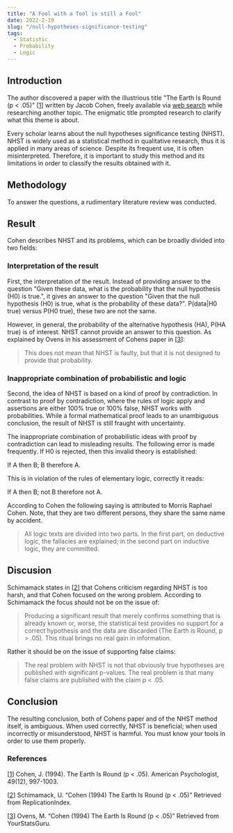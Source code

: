 ```yaml
---
title: "A Fool with a Tool is still a Fool"
date: 2022-2-19
slug: "/null-hypotheses-significance-testing"
tags:
  - Statistic
  - Probability
  - Logic
---
```


## Introduction

The author discovered a paper with the illustrious title "The Earth Is Round (p < .05)" [[1](http://dx.doi.org/10.1037/0003-066x.49.12.997)] written by Jacob Cohen, freely available via [web search](https://web.archive.org/web/20120120054945/http://www.ics.uci.edu/~sternh/courses/210/cohen94_pval.pdf) while researching another topic. The enigmatic title prompted research to clarify what this theme is about.

Every scholar learns about the null hypotheses significance testing (NHST). NHST is widely used as a statistical method in qualitative research, thus it is applied in many areas of science. Despite its frequent use, it is often misinterpreted. Therefore, it is important to study this method and its limitations in order to classify the results obtained with it.  

## Methodology

To answer the questions, a rudimentary literature review was conducted.

## Result

Cohen describes NHST and its problems, which can be broadly divided into two fields:

### Interpretation of the result

First, the interpretation of the result. Instead of providing answer to the question "Given these data, what is the probability that the null hypothesis (H0) is true.", it gives an answer to the question "Given that the null hypothesis (H0) is true, what is the probability of these data?". P(data|H0 true) versus P(H0 true), these two are not the same. 

However, in general, the probability of the alternative hypothesis (HA), P(HA true) is of interest. NHST cannot provide an answer to this question. As explained by Ovens in his assessment of Cohens paper in [[3](https://www.yourstatsguru.com/epar/rp-reviewed/cohen1994/)]: 

> This does not mean that NHST is faulty, but that it is not designed to provide that probability.

### Inappropriate combination of probabilistic and logic 

Second, the idea of NHST is based on a kind of proof by contradiction. In contrast to proof by contradiction, where the rules of logic apply and assertions are either 100% true or 100% false, NHST works with probabilities. While a formal mathematical proof leads to an unambiguous conclusion, the result of NHST is still fraught with uncertainty.  

The inappropriate combination of probabilistic ideas with proof by contradiction can lead to misleading results. The following error is made frequently. If H0 is rejected, then this invalid theory is established: 

If A then B; B therefore A. 

This is in violation of the rules of elementary logic, correctly it reads: 

If A then B; not B therefore not A. 

According to Cohen the following saying is attributed to Morris Raphael Cohen. Note, that they are two different persons, they share the same name by accident.

> All logic texts are divided into two parts. In the first part, on deductive logic, the fallacies are explained; in the second part on inductive logic, they are committed.

## Discusion

Schimamack states in [[2](https://replicationindex.com/2019/01/09/the-earth-is-flat/)] that Cohens criticism regarding NHST is too harsh, and that Cohen focused on the wrong problem. According to Schimamack the focus should not be on the issue of:

> Producing a significant result that merely confirms something that is already known or, worse, the statistical test provides no support for a correct hypothesis and the data are discarded (The Earth is Round, p > .05). This ritual brings no real gain in information. 

Rather it should be on the issue of supporting false claims:

> The real problem with NHST is not that obviously true hypotheses are published with significant p-values. The real problem is that many false claims are published with the claim p < .05. 

## Conclusion

The resulting conclusion, both of Cohens paper and of the NHST method itself, is ambiguous. When used correctly, NHST is beneficial; when used incorrectly or misunderstood, NHST is harmful. You must know your tools in order to use them properly.

### References

[[1](http://dx.doi.org/10.1037/0003-066x.49.12.997)] Cohen, J. (1994). The Earth Is Round (p < .05). American Psychologist, 49(12), 997-1003. 

[[2](https://replicationindex.com/2019/01/09/the-earth-is-flat/)] Schimamack, U. “Cohen (1994) The Earth Is Round (p < .05)” Retrieved from ReplicationIndex.

[[3](https://www.yourstatsguru.com/epar/rp-reviewed/cohen1994/)] Ovens, M. “Cohen (1994) The Earth Is Round (p < .05)” Retrieved from YourStatsGuru.



